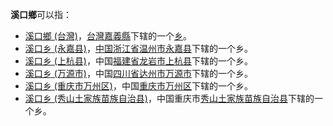 '''溪口鄉'''可以指：
* [[溪口鄉_(台灣)|溪口鄉 (台灣)]]，[[台灣|台灣]][[嘉義縣|嘉義縣]]下辖的一个[[乡|乡]]。
* [[溪口乡_(永嘉县)|溪口乡 (永嘉县)]]，[[中华人民共和国|中国]][[浙江省|浙江省]][[温州市|温州市]][[永嘉县|永嘉县]]下辖的一个乡。
* [[溪口乡_(上杭县)|溪口乡 (上杭县)]]，中国[[福建省|福建省]][[龙岩市|龙岩市]][[上杭县|上杭县]]下辖的一个乡。
* [[溪口乡_(万源市)|溪口乡 (万源市)]]，中国[[四川省|四川省]][[达州市|达州市]][[万源市|万源市]]下辖的一个乡。
* [[溪口乡_(重庆市万州区)|溪口乡 (重庆市万州区)]]，中国[[重庆市|重庆市]][[万州区|万州区]]下辖的一个乡。
* [[溪口乡_(秀山土家族苗族自治县)|溪口乡 (秀山土家族苗族自治县)]]，中国重庆市[[秀山土家族苗族自治县|秀山土家族苗族自治县]]下辖的一个乡。
{{disambig|X溪口鄉|Cat=三字中国乡名消歧義}}